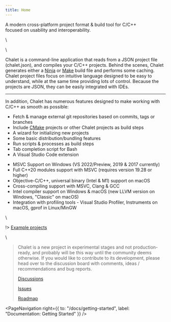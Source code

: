 ```yaml
---
title: Home
---
```


<PageHeading />

<Tagline>A modern cross-platform project format &amp; build tool for C/C++<br/>focused on usability and interoperability.</Tagline>

\\

<TermDemo />

\\

Chalet is a command-line application that reads from a JSON project file (chalet.json), and compiles your C/C++ projects. Behind the scenes, Chalet generates either a [Ninja](//ninja-build.org/) or [Make](//en.wikipedia.org/wiki/Make_(software)) build file and performs some caching. Chalet project files focus on intuitive language designed to be easy to understand, while at the same time providing lots of control. Because the projects are JSON, they can be easily integrated with IDEs.

---

In addition, Chalet has numerous features designed to make working with C/C++ as smooth as possible:

* Fetch & manage external git repositories based on commits, tags or branches
* Include [CMake](//cmake.org/) projects or other Chalet projects as build steps
* A wizard for initializing new projects
* Some basic distribution/bundling features
* Run scripts & processes as build steps
* Tab completion script for Bash
* A Visual Studio Code extension

<!-- accordion:start Supported compilers & features -->

* MSVC Support on Windows (VS 2022/Preview, 2019 & 2017 currently)
* Full C++20 modules support with MSVC (requires version 19.28 or higher)
* Objective-C/C++, universal binary (Intel & M1) support on macOS
* Cross-compiling support with MSVC, Clang & GCC
* Intel compiler support on Windows & macOS (new LLVM version on Windows, "Classic" on macOS)
* Integration with profiling tools - Visual Studio Profiler, Instruments on macOS, gprof in Linux/MinGW

<!-- accordion:end -->

\

!> [Example projects](//github.com/orgs/chalet-org/repositories?q=chalet-example)

\

> Chalet is a new project in experimental stages and not production-ready, and probably will be this way until the community deems otherwise. If you would like to contribute to its development, please head over to the discussion board with comments, ideas / recommendations and bug reports.
>
> [Discussions](//github.com/chalet-org/chalet/discussions)
>
> [Issues](//github.com/chalet-org/chalet/issues)
>
> [Roadmap](//github.com/chalet-org/chalet/projects)


<PageNavigation right={{ to: "/docs/getting-started", label: "Documentation: Getting Started" }} />

